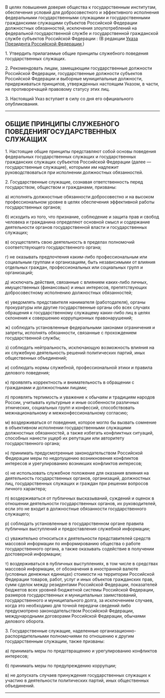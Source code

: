 {{Указ Президента РФ
| НОМЕР          = 885
| ДАТА           = 12.08.2002
| НАЗВАНИЕ       = Об утверждении общих принципов служебного поведения государственных служащих
| ДАТАПУБЛИКАЦИИ = 
| ИСТОЧНИК       = http://www.kremlin.ru/acts/bank/18458
| ДРУГОЕ         = В редакции указов Президента Российской Федерации [[Указ Президента РФ от 20.03.2007 № 372|{{nobr|от 20.03.2007 г.}} {{nobr|№ 372}}]]; [[Указ Президента РФ от 16.07.2009 № 814|{{nobr|от 16.07.2009 г.}} {{nobr|№ 814}}]]
| УТРАТИЛ СИЛУ   = 
| ПРЕДЫДУЩИЙ     = 
| СЛЕДУЮЩИЙ      = 
| КАЧЕСТВО       = 
}}<div class="text">

В целях повышения доверия общества к государственным институтам, обеспечения условий для добросовестного и эффективного исполнения федеральными государственными служащими и государственными гражданскими служащими субъектов Российской Федерации должностных обязанностей, исключения злоупотреблений на федеральной государственной службе и государственной гражданской службе субъектов Российской Федерации {{razr|постановляю}}: (В редакции [[Указ Президента РФ от 16.07.2009 № 814|Указа Президента Российской Федерации {{nobr|от 16.07.2009 г.}} {{nobr|№ 814}}]])

1. Утвердить прилагаемые общие принципы служебного поведения государственных служащих.

2. Рекомендовать лицам, замещающим государственные должности Российской Федерации, государственные должности субъектов Российской Федерации и выборные муниципальные должности, придерживаться принципов, утвержденных настоящим Указом, в части, не противоречащей правовому статусу этих лиц.

3. Настоящий Указ вступает в силу со дня его официального опубликования.

{{Подпись|Президент Российской Федерации|В.Путин}}

{{left|Москва, Кремль}}
{{left|12 августа 2002 года}}
{{left|№ 885}}


----


{{left|УТВЕРЖДЕНЫ}}
{{left|Указом Президента}}
{{left|Российской Федерации}}
{{left|от 12 августа 2002 г.}}
{{left|№ 885}}
{{left|(в редакции Указа Президента}}
{{left|Российской Федерации}}
{{left|от 16 июля 2009 г.}}
{{left|N 814)}}

== ОБЩИЕ ПРИНЦИПЫ СЛУЖЕБНОГО ПОВЕДЕНИЯГОСУДАРСТВЕННЫХ СЛУЖАЩИХ ==

1. Настоящие общие принципы представляют собой основы поведения федеральных государственных служащих и государственных гражданских служащих субъектов Российской Федерации (далее — государственные служащие), которыми им надлежит руководствоваться при исполнении должностных обязанностей.

2. Государственные служащие, сознавая ответственность перед государством, обществом и гражданами, призваны:

а) исполнять должностные обязанности добросовестно и на высоком профессиональном уровне в целях обеспечения эффективной работы государственных органов;

б) исходить из того, что признание, соблюдение и защита прав и свобод человека и гражданина определяют основной смысл и содержание деятельности органов государственной власти и государственных служащих;

в) осуществлять свою деятельность в пределах полномочий соответствующего государственного органа;

г) не оказывать предпочтения каким-либо профессиональным или социальным группам и организациям, быть независимыми от влияния отдельных граждан, профессиональных или социальных групп и организаций;

д) исключать действия, связанные с влиянием каких-либо личных, имущественных (финансовых) и иных интересов, препятствующих добросовестному исполнению должностных обязанностей;

е) уведомлять представителя нанимателя (работодателя), органы прокуратуры или другие государственные органы обо всех случаях обращения к государственному служащему каких-либо лиц в целях склонения к совершению коррупционных правонарушений;

ж) соблюдать установленные федеральными законами ограничения и запреты, исполнять обязанности, связанные с прохождением государственной службы;

з) соблюдать нейтральность, исключающую возможность влияния на их служебную деятельность решений политических партий, иных общественных объединений;

и) соблюдать нормы служебной, профессиональной этики и правила делового поведения;

к) проявлять корректность и внимательность в обращении с гражданами и должностными лицами;

л) проявлять терпимость и уважение к обычаям и традициям народов России, учитывать культурные и иные особенности различных этнических, социальных групп и конфессий, способствовать межнациональному и межконфессиональному согласию;

м) воздерживаться от поведения, которое могло бы вызвать сомнение в объективном исполнении государственными служащими должностных обязанностей, а также избегать конфликтных ситуаций, способных нанести ущерб их репутации или авторитету государственного органа;

н) принимать предусмотренные законодательством Российской Федерации меры по недопущению возникновения конфликтов интересов и урегулированию возникших конфликтов интересов;

о) не использовать служебное положение для оказания влияния на деятельность государственных органов, организаций, должностных лиц, государственных служащих и граждан при решении вопросов личного характера;

п) воздерживаться от публичных высказываний, суждений и оценок в отношении деятельности государственных органов, их руководителей, если это не входит в должностные обязанности государственного служащего;

р) соблюдать установленные в государственном органе правила публичных выступлений и предоставления служебной информации;

с) уважительно относиться к деятельности представителей средств массовой информации по информированию общества о работе государственного органа, а также оказывать содействие в получении достоверной информации;

т) воздерживаться в публичных выступлениях, в том числе в средствах массовой информации, от обозначения в иностранной валюте (условных денежных единицах) стоимости на территории Российской Федерации товаров, работ, услуг и иных объектов гражданских прав, сумм сделок между резидентами Российской Федерации, показателей бюджетов всех уровней бюджетной системы Российской Федерации, размеров государственных и муниципальных заимствований, государственного и муниципального долга, за исключением случаев, когда это необходимо для точной передачи сведений либо предусмотрено законодательством Российской Федерации, международными договорами Российской Федерации, обычаями делового оборота.

3. Государственные служащие, наделенные организационно-распорядительными полномочиями по отношению к другим государственным служащим, также призваны:

а) принимать меры по предотвращению и урегулированию конфликтов интересов;

б) принимать меры по предупреждению коррупции;

в) не допускать случаев принуждения государственных служащих к участию в деятельности политических партий, иных общественных объединений.


----

</div>
